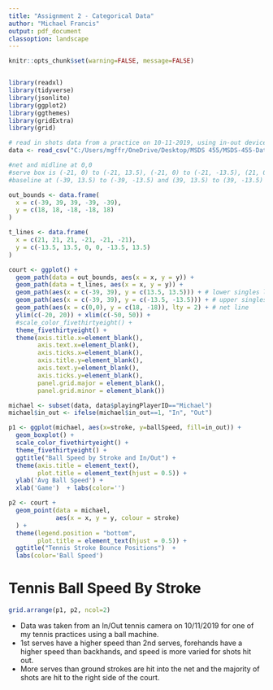 ```yaml
---
title: "Assignment 2 - Categorical Data"
author: "Michael Francis"
output: pdf_document
classoption: landscape
---
```



```r
knitr::opts_chunk$set(warning=FALSE, message=FALSE)


library(readxl)
library(tidyverse)
library(jsonlite)
library(ggplot2)
library(ggthemes)
library(gridExtra)
library(grid)

# read in shots data from a practice on 10-11-2019, using in-out device and apple watch
data <- read_csv("C:/Users/mgffr/OneDrive/Desktop/MSDS 455/MSDS-455-Data-Visualization/Assignment 2/shots.csv")

#net and midline at 0,0
#serve box is (-21, 0) to (-21, 13.5), (-21, 0) to (-21, -13.5), (21, 0) to (21, 13.5), (21, 0) to (21, -13.5),
#baseline at (-39, 13.5) to (-39, -13.5) and (39, 13.5) to (39, -13.5)

out_bounds <- data.frame(
  x = c(-39, 39, 39, -39, -39),
  y = c(18, 18, -18, -18, 18)
)

t_lines <- data.frame(
  x = c(21, 21, 21, -21, -21, -21),
  y = c(-13.5, 13.5, 0, 0, -13.5, 13.5)
)

court <- ggplot() +
  geom_path(data = out_bounds, aes(x = x, y = y)) +
  geom_path(data = t_lines, aes(x = x, y = y)) +
  geom_path(aes(x = c(-39, 39), y = c(13.5, 13.5))) + # lower singles lines
  geom_path(aes(x = c(-39, 39), y = c(-13.5, -13.5))) + # upper singles lines
  geom_path(aes(x = c(0,0), y = c(18, -18)), lty = 2) + # net line
  ylim(c(-20, 20)) + xlim(c(-50, 50)) +
  #scale_color_fivethirtyeight() +
  theme_fivethirtyeight() +
  theme(axis.title.x=element_blank(),
        axis.text.x=element_blank(),
        axis.ticks.x=element_blank(),
        axis.title.y=element_blank(),
        axis.text.y=element_blank(),
        axis.ticks.y=element_blank(),
        panel.grid.major = element_blank(),
        panel.grid.minor = element_blank())

michael <- subset(data, data$playingPlayerID=="Michael")
michael$in_out <- ifelse(michael$in_out==1, "In", "Out")

p1 <- ggplot(michael, aes(x=stroke, y=ballSpeed, fill=in_out)) +
  geom_boxplot() +
  scale_color_fivethirtyeight() +
  theme_fivethirtyeight() +
  ggtitle("Ball Speed by Stroke and In/Out") +
  theme(axis.title = element_text(), 
        plot.title = element_text(hjust = 0.5)) + 
  ylab('Avg Ball Speed') +
  xlab('Game')  + labs(color='') 

p2 <- court +
  geom_point(data = michael,
             aes(x = x, y = y, colour = stroke)
  ) +
  theme(legend.position = "bottom", 
        plot.title = element_text(hjust = 0.5)) +
  ggtitle("Tennis Stroke Bounce Positions")  + 
  labs(color='Ball Speed')

```

# Tennis Ball Speed By Stroke

```r
grid.arrange(p1, p2, ncol=2)
```

\begin{flushright}
Source: Francis, M (2020, July 17). [Tennis Singles Match] Retrieved from https://github.com/MichaelFrancis23/MSDS-455-Data-Visualization/blob/master/Assignment\%202/shots.csv
\end{flushright}

- Data was taken from an In/Out tennis camera on 10/11/2019 for one of my tennis practices using a ball machine.
- 1st serves have a higher speed than 2nd serves, forehands have a higher speed than backhands, and speed is more varied for shots hit out.
- More serves than ground strokes are hit into the net and the majority of shots are hit to the right side of the court.
